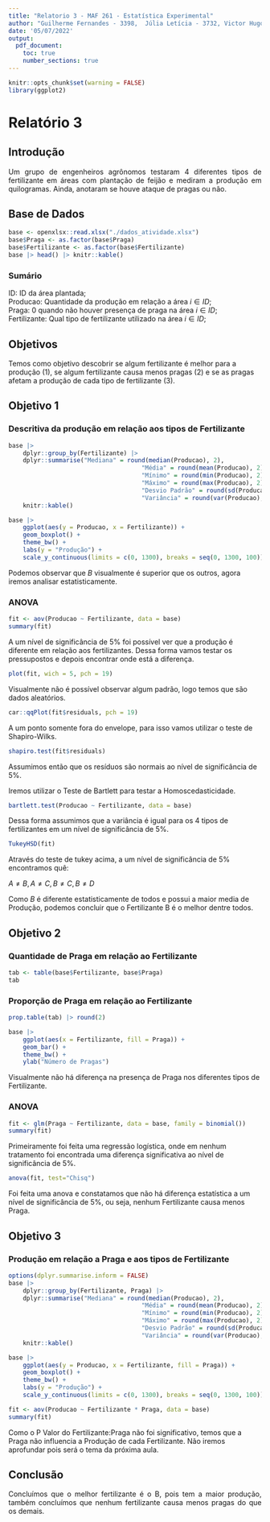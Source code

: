 ---
title: "Relatorio 3 - MAF 261 - Estatística Experimental"
author: "Guilherme Fernandes - 3398,  Júlia Letícia - 3732, Victor Hugo - 3510"
date: '05/07/2022'
output:
  pdf_document:
    toc: true
    number_sections: true
---

```{r setup, include=FALSE}
knitr::opts_chunk$set(warning = FALSE)
library(ggplot2)
```

# Relatório 3

## Introdução

<p align="justify">
Um grupo de engenheiros agrônomos testaram 4 diferentes tipos de fertilizante em áreas com plantação de feijão e mediram a produção em quilogramas. Ainda, anotaram se houve ataque de pragas ou não.
</p>

## Base de Dados

```{r, include=TRUE, echo=FALSE}
base <- openxlsx::read.xlsx("./dados_atividade.xlsx")
base$Praga <- as.factor(base$Praga)
base$Fertilizante <- as.factor(base$Fertilizante)
base |> head() |> knitr::kable()
```

### Sumário

ID: ID da área plantada;<br>
Producao: Quantidade da produção em relação a área $i \in ID$;<br>
Praga: 0 quando não houver presença de praga na área $i \in ID$;<br>
Fertilizante: Qual tipo de fertilizante utilizado na área $i \in ID$;<br>

## Objetivos

Temos como objetivo descobrir se algum fertilizante é melhor para a produção (1), se
algum fertilizante causa menos pragas (2) e se as pragas afetam a produção de cada
tipo de fertilizante (3).

## Objetivo 1

### Descritiva da produção em relação aos tipos de Fertilizante

```{r, echo=FALSE, warning=FALSE}
base |> 
	dplyr::group_by(Fertilizante) |> 
	dplyr::summarise("Mediana" = round(median(Producao), 2),
									 "Média" = round(mean(Producao), 2),
									 "Mínimo" = round(min(Producao), 2),
									 "Máximo" = round(max(Producao), 2),
									 "Desvio Padrão" = round(sd(Producao), 2),
									 "Variância" = round(var(Producao), 2)) |> 
	knitr::kable()
```

```{r, echo=FALSE, fig.align='center', fig.width=4}
base |> 
	ggplot(aes(y = Producao, x = Fertilizante)) +
	geom_boxplot() +
	theme_bw() +
	labs(y = "Produção") +
	scale_y_continuous(limits = c(0, 1300), breaks = seq(0, 1300, 100))
```

Podemos observar que $B$ visualmente é superior que os outros, agora iremos analisar estatisticamente.

### ANOVA

```{r, echo=FALSE}
fit <- aov(Producao ~ Fertilizante, data = base)
summary(fit)
```

A um nível de significância de 5% foi possível ver que a produção é diferente em relação aos fertilizantes. Dessa forma vamos testar os pressupostos e depois encontrar onde está a diferença.

```{r, echo=FALSE, fig.align='center', fig.width=6}
plot(fit, wich = 5, pch = 19)
```

Visualmente não é possível observar algum padrão, logo temos que são dados aleatórios.

```{r, echo=FALSE, fig.align='center', fig.width=6}
car::qqPlot(fit$residuals, pch = 19)
```

A um ponto somente fora do envelope, para isso vamos utilizar o teste de Shapiro-Wilks.

```{r, echo=FALSE}
shapiro.test(fit$residuals)
```

Assumimos então que os resíduos são normais ao nível de significância de 5%.

 Iremos utilizar o Teste de Bartlett para testar a Homoscedasticidade.

```{r, echo=FALSE}
bartlett.test(Producao ~ Fertilizante, data = base)
```

Dessa forma assumimos que a variância é igual para os 4 tipos de fertilizantes em um nível de significância de 5%.

```{r, echo=FALSE}
TukeyHSD(fit)
```

Através do teste de tukey acima, a um nível de significância de 5% encontramos quê:

$A \neq B, A \neq C, B \neq C, B \neq D$

Como $B$ é diferente estatisticamente de todos e possui a maior media de Produção, podemos concluir que o Fertilizante B é o melhor dentre todos.

## Objetivo 2

### Quantidade de Praga em relação ao Fertilizante

```{r, echo=FALSE, warning=FALSE, fig.width=4, fig.align='center'}
tab <- table(base$Fertilizante, base$Praga)
tab
```

### Proporção de Praga em relação ao Fertilizante

```{r, echo=FALSE, warning=FALSE, fig.width=4, fig.align='center'}
prop.table(tab) |> round(2)
```

```{r, echo=FALSE, fig.align='center', fig.width=5}
base |> 
	ggplot(aes(x = Fertilizante, fill = Praga)) +
	geom_bar() +
	theme_bw() +
	ylab("Número de Pragas")
```

Visualmente não há diferença na presença de Praga nos diferentes tipos de Fertilizante.

### ANOVA

```{r, echo = FALSE}
fit <- glm(Praga ~ Fertilizante, data = base, family = binomial())
summary(fit)
```

Primeiramente foi feita uma regressão logística, onde em nenhum tratamento foi encontrada uma diferença significativa ao nível de significância de 5%.

```{r, echo = FALSE}
anova(fit, test="Chisq")
```

Foi feita uma anova e constatamos que não há diferença estatística a um nível de significância de 5%, ou seja, nenhum Fertilizante causa menos Praga.

## Objetivo 3

### Produção em relação a Praga e aos tipos de Fertilizante

```{r, echo=FALSE, warning=FALSE, error=FALSE}
options(dplyr.summarise.inform = FALSE)
base |> 
	dplyr::group_by(Fertilizante, Praga) |> 
	dplyr::summarise("Mediana" = round(median(Producao), 2),
									 "Média" = round(mean(Producao), 2),
									 "Mínimo" = round(min(Producao), 2),
									 "Máximo" = round(max(Producao), 2),
									 "Desvio Padrão" = round(sd(Producao), 2),
									 "Variância" = round(var(Producao), 2)) |> 
	knitr::kable()
```

```{r, echo=FALSE, fig.align='center', fig.width=5}
base |> 
	ggplot(aes(y = Producao, x = Fertilizante, fill = Praga)) +
	geom_boxplot() +
	theme_bw() +
	labs(y = "Produção") +
	scale_y_continuous(limits = c(0, 1300), breaks = seq(0, 1300, 100))
```

```{r, echo=FALSE}
fit <- aov(Producao ~ Fertilizante * Praga, data = base)
summary(fit)
```

Como o P Valor do Fertilizante:Praga não foi significativo, temos que a Praga não influencia a Produção de cada Fertilizante. Não iremos aprofundar pois será o tema da próxima aula.

## Conclusão

<p align="justify">
Concluímos que o melhor fertilizante é o B, pois tem a maior produção, também concluímos que nenhum fertilizante causa menos pragas do que os demais.
</p>